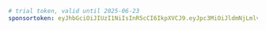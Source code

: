 ```yaml title="evcc.yaml"
# trial token, valid until 2025-06-23
sponsortoken: eyJhbGciOiJIUzI1NiIsInR5cCI6IkpXVCJ9.eyJpc3MiOiJldmNjLmlvIiwic3ViIjoidHJpYWwiLCJleHAiOjE3NTA2NjkyMDAsImlhdCI6MTc0OTgwNTIwMCwic3BlIjp0cnVlLCJzcmMiOiJtYSJ9.ShWuh1YeyW_RQ20LYYMAiYEezzPORcmKDWuBHujWXOY
```
